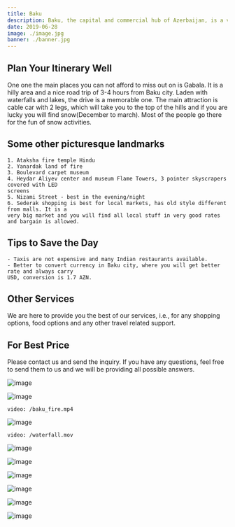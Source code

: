 ```yaml
---
title: Baku
description: Baku, the capital and commercial hub of Azerbaijan, is a very beautiful city. Here are some tips for your travel.
date: 2019-06-28
image: ./image.jpg
banner: ./banner.jpg
---
```


## Plan Your Itinerary Well
One one the main places you can not afford to miss out on is Gabala. It is a hilly area and a nice road trip of 3-4 hours from Baku city. Laden with waterfalls and lakes, the drive is a memorable one. The main attraction is cable car with 2 legs, which will take you to the top of the hills and if you are lucky you will find snow(December to march). Most of the people go there for the fun of snow activities.

## Some other picturesque landmarks
    1. Ataksha fire temple Hindu
    2. Yanardak land of fire
    3. Boulevard carpet museum
    4. Heydar Aliyev center and museum Flame Towers, 3 pointer skyscrapers covered with LED 
    screens
    5. Nizami Street - best in the evening/night
    6. Sederak shopping is best for local markets, has old style different from malls. It is a 
    very big market and you will find all local stuff in very good rates and bargain is allowed.

## Tips to Save the Day
    - Taxis are not expensive and many Indian restaurants available.
    - Better to convert currency in Baku city, where you will get better rate and always carry 
    USD, conversion is 1.7 AZN.

## Other Services
We are here to provide you the best of our services, i.e., for any shopping options, food options and any other travel related support.

## For Best Price
Please contact us and send the inquiry. If you have any questions, feel free to send them to us and we will be providing all possible answers.

<Row>
<Col>

![image](./b1.jpg)

</Col>
<Col>

![image](./w1.jpg)

</Col>
</Row>
<Row>
<Col>

`video: /baku_fire.mp4`

</Col>
</Row>
<Row>
<Col>

![image](./l2.jpg)

</Col>
<Col>

`video: /waterfall.mov`

</Col>

<Col>

![image](./l3.jpg)

</Col>
</Row>
<Row>
<Col>

![image](./l1.jpg)

</Col>
<Col>

![image](./banner.jpg)

</Col>
</Row>
<Row>
<Col>

![image](./w2.jpg)

</Col>
<Col>

![image](./w3.jpg)

</Col>

<Col>

![image](./w4.jpg)

</Col>
</Row>